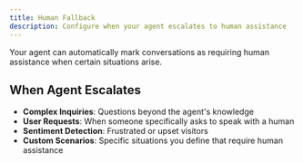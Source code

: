 ```yaml
---
title: Human Fallback
description: Configure when your agent escalates to human assistance
---
```


Your agent can automatically mark conversations as requiring human assistance when certain situations arise.

## When Agent Escalates

- **Complex Inquiries**: Questions beyond the agent's knowledge
- **User Requests**: When someone specifically asks to speak with a human
- **Sentiment Detection**: Frustrated or upset visitors
- **Custom Scenarios**: Specific situations you define that require human assistance
